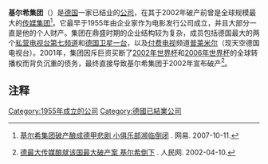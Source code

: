 {{Infobox company
|  company_name   = 基尔希集团
|  company_name_en= Kirch-Gruppe
|  company_logo   = [[File:Kirch_Group.png|200px]] 
|  company_type   = [[股份公司|股份公司]]
|  predecessor    = 
|  foundation     = 1955年
|  defunct        = 2002年
|  location       = {{GER}}[[翁特尔弗赫林格|翁特尔弗赫林格]] 
|  key_people     = {{link-de|莱奥·基尔希|Leo Kirch}}
|  industry       = [[传媒|传媒]]
|  products       = [[电视台|电视台]]
|  services       = 
}}

'''基尔希集团'''（{{lang-de|'''Kirch-Gruppe'''}}）是[[德国|德国]]一家已结业的[[公司|公司]]，在其于2002年破产前曾是全球规模最大的[[传媒产业|传媒集团]]<ref>{{zh}}[http://sports.163.com/07/1011/10/3QH30R3500051C97.html 基尔希集团破产酿成德甲悲剧 小俱乐部濒临倒闭] {{Wayback|url=http://sports.163.com/07/1011/10/3QH30R3500051C97.html |date=20160305074928 }}. 网易. 2007-10-11.</ref>。它最早于1955年由企业家{{link-de|莱奥·基尔希|Leo Kirch}}作为电影发行公司成立，并且大部分一直是他的个人财产。集团在鼎盛时期的企业结构较为复杂，成员包括德国最大的两个[[私营|私营]][[电视台|电视台]][[第七频道|第七频道]]和[[德国卫星一台|德国卫星一台]]，以及[[付费电视|付费电视]]频道[[普莱米尔电视台|普莱米尔]]（现天空德国电视台）。2001年，集团因斥巨资买断了[[2002年世界杯|2002年世界杯]]和[[2006年世界杯|2006年世界杯]]的全球转播权而背负沉重的债务，最终直接导致基尔希集团于2002年宣布破产<ref>{{zh}}[http://www.people.com.cn/GB/paper66/5937/595163.html 德最大传媒酿就该国最大破产案 基尔希倒下] {{Wayback|url=http://www.people.com.cn/GB/paper66/5937/595163.html |date=20030115160615 }}. 人民网. 2002-04-10.</ref>。

==注释==
{{reflist}}

[[Category:1955年成立的公司|Category:1955年成立的公司]]
[[Category:德國已結業公司|Category:德國已結業公司]]
